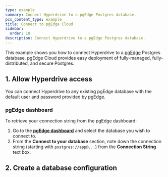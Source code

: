 ```yaml
---
type: example
summary: Connect Hyperdrive to a pgEdge Postgres database.
pcx_content_type: example
title: Connect to pgEdge Cloud
sidebar:
  order: 10
description: Connect Hyperdrive to a pgEdge Postgres database.
---
```



This example shows you how to connect Hyperdrive to a [pgEdge](https://pgedge.com/) Postgres database. pgEdge Cloud provides easy deployment of fully-managed, fully-distributed, and secure Postgres.

## 1. Allow Hyperdrive access

You can connect Hyperdrive to any existing pgEdge database with the default user and password provided by pgEdge.

### pgEdge dashboard

To retrieve your connection string from the pgEdge dashboard:

1. Go to the [**pgEdge dashboard**](https://app.pgedge.com) and select the database you wish to connect to.
2. From the **Connect to your database** section, note down the connection string (starting with `postgres://app@...`) from the **Connection String** text box.

## 2. Create a database configuration

<Render file="create-hyperdrive-config" />
